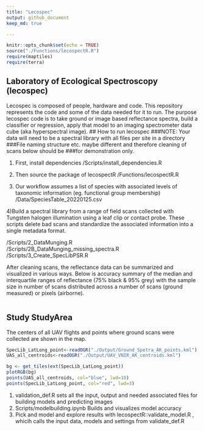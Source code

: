 ```yaml
---
title: "Lecospec"
output: github_document
keep_md: true

---
```


```r
knitr::opts_chunk$set(echo = TRUE)
source("./Functions/lecospectR.R")
require(maptiles)
require(terra)
```
## Laboratory of Ecological Spectroscopy (lecospec)
Lecospec is composed of people, hardware and code. This repository represents the code and some of the data needed for 
it to run. The purpose lecospec code is to take ground or image based reflectance spectra, build a classifier or regression,
apply that model to an imaging spectrometer data cube (aka hyperspectral image). 
## How to run lecospec 
###NOTE: Your data will need to be a spectral library with all files per site in a directory
###File naming structure etc. maybe different and therefore cleaning of scans below should be
###for demonstration only.

1) First, install dependencies 
/Scripts/install_dependencies.R

2) Then source the package of lecospectR 
/Functions/lecospectR.R

3) Our workflow assumes a list of species with associated levels of taxonomic information (eg. functional group membership) 
/Data/SpeciesTable_20220125.csv

4)Build a spectral library from a range of field scans collected with Tungsten halogen illumination using a leaf clip or contact probe. 
These scripts delete bad scans and standardize the associated information into a single metadata format. 

/Scripts/2_DataMunging.R                                     
/Scripts/2B_DataMunging_missing_spectra.R   
/Scripts/3_Create_SpecLibPSR.R

After cleaning scans, the reflectance data can be summarized and visualized in various ways. Below is accuracy
summary of the median and interquartile ranges of reflectance (75% black & 95% grey) with the sample size in 
number of scans distributed across a number of scans (ground measured) or pixels (airborne).

```r

```

## Study StudyArea
The centers of all UAV flights and points where ground scans were collected are shown in the map.
```r
SpecLib_LatLong_point<-readOGR("./Output/Ground_Spetra_AK_points.kml") 
UAS_all_centroids<-readOGR("./Output/UAV_VNIR_AK_centroids.kml") 

bg <- get_tiles(ext(SpecLib_LatLong_point))
plotRGB(bg)
points(UAS_all_centroids, col="blue", lwd=10)
points(SpecLib_LatLong_point, col="red", lwd=3)

```

1) validation_def.R sets all the input, output and needed associated files for building models and predicting images
2) Scripts/modelbuilding.ipynb Builds and visualizes model accuracy
3) Pick and model and explore results with lecospectR::validate_model.R , whicih calls the input data, models and settings from validate_def.R


